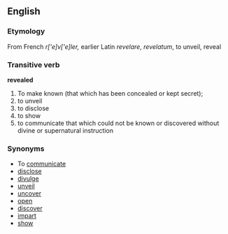 == English ==
=== Etymology ===
From French ''r['e]v['e]ler,'' earlier Latin ''revelare'', ''revelatum'', to unveil, reveal
=== Transitive verb ===
'''revealed'''
# To make known (that which has been concealed or kept secret); 
# to unveil
# to disclose
# to show
# to communicate that which could not be known or discovered without divine or supernatural instruction 
=== Synonyms ===
*To [[communicate]] 
*[[disclose]]
*[[divulge]]
*[[unveil]]
*[[uncover]]
*[[open]]
*[[discover]] 
*[[impart]] 
*[[show]]